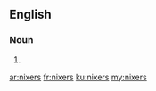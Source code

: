 ==English==

===Noun===
{{head|en|plural}}

# {{plural of|nixer|lang=en|nocat=1}}

[[ar:nixers]]
[[fr:nixers]]
[[ku:nixers]]
[[my:nixers]]